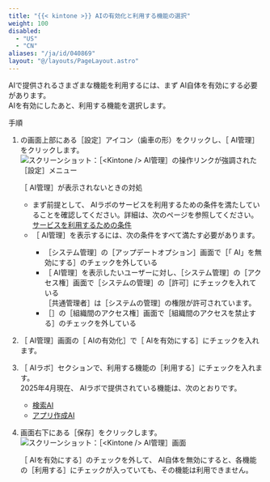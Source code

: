 ```yaml
---
title: "{{< kintone >}} AIの有効化と利用する機能の選択"
weight: 100
disabled:
  - "US"
  - "CN"
aliases: "/ja/id/040869"
layout: "@/layouts/PageLayout.astro"
---
```



<Kintone /> AIで提供されるさまざまな機能を利用するには、まず<Kintone /> AI自体を有効にする必要があります。  
<Kintone /> AIを有効にしたあと、利用する機能を選択します。

<Heading level={2} id="ai_ai_enable_10">手順</Heading>

1. <Kintone />の画面上部にある［設定］アイコン（歯車の形）をクリックし、［<Kintone /> AI管理］をクリックします。  
   <Img src="/k/kintone/img-ja/ai_enable_01.png" alt="スクリーンショット：［<Kintone /> AI管理］の操作リンクが強調された［設定］メニュー" />

   <Note>
   <Subtitle>［<Kintone /> AI管理］が表示されないときの対処</Subtitle>

      * まず前提として、<Kintone /> AIラボのサービスを利用するための条件を満たしていることを確認してください。詳細は、次のページを参照してください。  
      [サービスを利用するための条件](/k/ja/id/040868.html#ai_index_20)
      * ［<Kintone /> AI管理］を表示するには、次の条件をすべて満たす必要があります。
        * ［<Kintone />システム管理］の［アップデートオプション］画面で［「<Kintone /> AI」を無効にする］のチェックを外している
        * ［<Kintone /> AI管理］を表示したいユーザーに対し、［<Kintone />システム管理］の［アクセス権］画面で［システムの管理］の［許可］にチェックを入れている  
          ［<Slash />共通管理者］は［システムの管理］の権限が許可されています。
        * ［<SlashUi />］の［組織間のアクセス権］画面で［組織間のアクセスを禁止する］のチェックを外している
   </Note>

1. ［<Kintone /> AI管理］画面の［<Kintone /> AIの有効化］で［<Kintone /> AIを有効にする］にチェックを入れます。

1. ［<Kintone /> AIラボ］セクションで、利用する機能の［利用する］にチェックを入れます。  
   2025年4月現在、<Kintone /> AIラボで提供されている機能は、次のとおりです。

   * [検索AI](/k/ja/id/040870.html)
   * [アプリ作成AI](/k/ja/id/040871.html)

1. 画面右下にある［保存］をクリックします。  
   <Img src="/k/kintone/img-ja/ai_enable_02.png" alt="スクリーンショット：［<Kintone /> AI管理］画面" />

   <Warning>［<Kintone /> AIを有効にする］のチェックを外して、<Kintone /> AI自体を無効にすると、各機能の［利用する］にチェックが入っていても、その機能は利用できません。</Warning>
